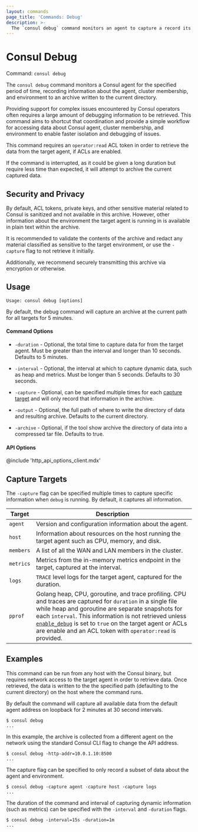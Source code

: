 ```yaml
---
layout: commands
page_title: 'Commands: Debug'
description: >-
  The `consul debug` command monitors an agent to capture a record its actions according to defined durations and intervals. 
---
```


# Consul Debug

Command: `consul debug`

The `consul debug` command monitors a Consul agent for the specified period of
time, recording information about the agent, cluster membership, and environment to an archive
written to the current directory.

Providing support for complex issues encountered by Consul operators often
requires a large amount of debugging information to be retrieved. This command
aims to shortcut that coordination and provide a simple workflow for accessing
data about Consul agent, cluster membership, and environment to enable faster
isolation and debugging of issues.

This command requires an `operator:read` ACL token in order to retrieve the
data from the target agent, if ACLs are enabled.

If the command is interrupted, as it could be given a long duration but
require less time than expected, it will attempt to archive the current
captured data.

## Security and Privacy

By default, ACL tokens, private keys, and other sensitive material related
to Consul is sanitized and not available in this archive. However, other
information about the environment the target agent is running in is available
in plain text within the archive.

It is recommended to validate the contents of the archive and redact any
material classified as sensitive to the target environment, or use the `-capture`
flag to not retrieve it initially.

Additionally, we recommend securely transmitting this archive via encryption
or otherwise.

## Usage

`Usage: consul debug [options]`

By default, the debug command will capture an archive at the current path for
all targets for 5 minutes.

#### Command Options

- `-duration` - Optional, the total time to capture data for from the target agent. Must
  be greater than the interval and longer than 10 seconds. Defaults to 5 minutes.

- `-interval` - Optional, the interval at which to capture dynamic data, such as heap
  and metrics. Must be longer than 5 seconds. Defaults to 30 seconds.

- `-capture` - Optional, can be specified multiple times for each [capture target](#capture-targets)
  and will only record that information in the archive.

- `-output` - Optional, the full path of where to write the directory of data and
  resulting archive. Defaults to the current directory.

- `-archive` - Optional, if the tool show archive the directory of data into a
  compressed tar file. Defaults to true.

#### API Options

@include 'http_api_options_client.mdx'

## Capture Targets

The `-capture` flag can be specified multiple times to capture specific
information when `debug` is running. By default, it captures all information.

| Target    | Description                                                                                                                                                                                                                                                                                                                                                                                                               |
| --------- | ------------------------------------------------------------------------------------------------------------------------------------------------------------------------------------------------------------------------------------------------------------------------------------------------------------------------------------------------------------------------------------------------------------------------- |
| `agent`   | Version and configuration information about the agent.                                                                                                                                                                                                                                                                                                                                                                    |
| `host`    | Information about resources on the host running the target agent such as CPU, memory, and disk.                                                                                                                                                                                                                                                                                                                           |
| `members` | A list of all the WAN and LAN members in the cluster.                                                                                                                                                                                                                                                                                                                                                                     |
| `metrics` | Metrics from the in-memory metrics endpoint in the target, captured at the interval.                                                                                                                                                                                                                                                                                                                                      |
| `logs`    | `TRACE` level logs for the target agent, captured for the duration.                                                                                                                                                                                                                                                                                                                                                       |
| `pprof`   | Golang heap, CPU, goroutine, and trace profiling. CPU and traces are captured for `duration` in a single file while heap and goroutine are separate snapshots for each `interval`. This information is not retrieved unless [`enable_debug`](/consul/docs/agent/config/config-files#enable_debug) is set to `true` on the target agent or ACLs are enable and an ACL token with `operator:read` is provided. |

## Examples

This command can be run from any host with the Consul binary, but requires
network access to the target agent in order to retrieve data. Once retrieved,
the data is written to the the specified path (defaulting to the current
directory) on the host where the command runs.

By default the command will capture all available data from the default
agent address on loopback for 2 minutes at 30 second intervals.

```shell-session
$ consul debug
...
```

In this example, the archive is collected from a different agent on the
network using the standard Consul CLI flag to change the API address.

```shell-session
$ consul debug -http-addr=10.0.1.10:8500
...
```

The capture flag can be specified to only record a subset of data
about the agent and environment.

```shell-session
$ consul debug -capture agent -capture host -capture logs
...
```

The duration of the command and interval of capturing dynamic
information (such as metrics) can be specified with the `-interval`
and `-duration` flags.

```shell-session
$ consul debug -interval=15s -duration=1m
...
```

